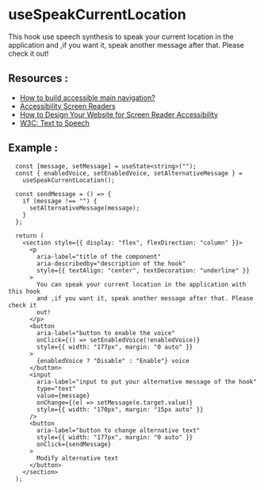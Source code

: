 
<Meta of={SpeakCurrentLocation} />

# **useSpeakCurrentLocation**

This hook use speech synthesis to speak your current location in the application and ,if you want it, speak another message after that. Please check it out!

## **Resources** :

- [How to build accessible main navigation?](https://techhub.iodigital.com/articles/how-to-build-accessible-main-navigation)
- [Accessibility Screen Readers](https://www.w3schools.com/accessibility/accessibility_screen_readers.php)
- [How to Design Your Website for Screen Reader Accessibility](https://blog.hubspot.com/website/screen-reader-accessibility)
- [W3C: Text to Speech](https://www.w3.org/WAI/perspective-videos/speech/)

## **Example** :

```tsx
  const [message, setMessage] = useState<string>("");
  const { enabledVoice, setEnabledVoice, setAlternativeMessage } =
    useSpeakCurrentLocation();

  const sendMessage = () => {
    if (message !== "") {
      setAlternativeMessage(message);
    }
  };

  return (
    <section style={{ display: "flex", flexDirection: "column" }}>
      <p
        aria-label="title of the component"
        aria-describedby="description of the hook"
        style={{ textAlign: "center", textDecoration: "underline" }}
      >
        You can speak your current location in the application with this hook
        and ,if you want it, speak another message after that. Please check it
        out!
      </p>
      <button
        aria-label="button to enable the voice"
        onClick={() => setEnabledVoice(!enabledVoice)}
        style={{ width: "177px", margin: "0 auto" }}
      >
        {enabledVoice ? "Disable" : "Enable"} voice
      </button>
      <input
        aria-label="input to put your alternative message of the hook"
        type="text"
        value={message}
        onChange={(e) => setMessage(e.target.value)}
        style={{ width: "170px", margin: "15px auto" }}
      />
      <button
        aria-label="button to change alternative text"
        style={{ width: "177px", margin: "0 auto" }}
        onClick={sendMessage}
      >
        Modify alternative text
      </button>
    </section>
  );
```
